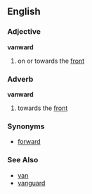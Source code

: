 ==English==
===Adjective===
'''vanward'''

#on or towards the [[front]]
===Adverb===
'''vanward'''

#towards the [[front]]
===Synonyms===
*[[forward]]
===See Also===
*[[van]]
*[[vanguard]]